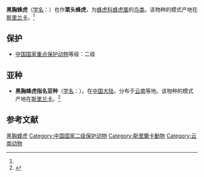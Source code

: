 {{Speciesbox
| name = 黑胸蜂虎
| status = 
| status_system = 
| image = Merops leschenaulti - Kaeng Krachan.jpg
| image2 = Chestnut-headed bee-eater (Merops leschenaulti).jpg
| genus = Merops
| species = leschenaulti
| authority = (Vieillot)<ref name='id2316'>{{cite web| url =http://www.bioinfo.cn/db05/BjdwSpecies.php?action=view&id=2316| title =黑胸蜂虎| work =《中国动物物种编目数据库》| publisher =中国科学院微生物研究所| author =中国科学院动物研究所| accessdate =2009-04-04| deadurl =yes| archiveurl =https://web.archive.org/web/20160305104145/http://www.bioinfo.cn/db05/BjdwSpecies.php?action=view&id=2316| archivedate =2016-03-05}}</ref>
}}

'''黑胸蜂虎'''（[[学名|学名]]：{{lang|la|''Merops leschenaulti''}}）也作'''栗头蜂虎'''，为[[蜂虎科|蜂虎科]][[蜂虎属|蜂虎属]]的[[鸟类|鸟类]]。该物种的模式产地在[[斯里兰卡|斯里兰卡]]。<ref name='id2316'/>

==保护==
*[[中國國家重點保護野生動物名錄|中国国家重点保护动物]]等级：二级

==亚种==
*'''黑胸蜂虎指名亚种'''（[[学名|学名]]：{{lang|la|''Merops leschenaulti leschenaulti''}}）。在[[中国大陆|中国大陆]]，分布于[[云南|云南]]等地。该物种的模式产地在[[斯里兰卡|斯里兰卡]]。<ref name='id2317'>{{cite web| url =http://www.bioinfo.cn/db05/BjdwSpecies.php?action=view&id=2317| title =黑胸蜂虎指名亚种| work =《中国动物物种编目数据库》| publisher =中国科学院微生物研究所| author =中国科学院动物研究所| accessdate =2009-04-04| deadurl =yes| archiveurl =https://web.archive.org/web/20160305005514/http://www.bioinfo.cn/db05/BjdwSpecies.php?action=view&id=2317| archivedate =2016-03-05}}</ref>

== 参考文献 ==
{{reflist}}

{{Commons category|Merops leschenaulti}}
{{Taxonbar|from=Q31958}}

[[Category:蜂虎属|黑胸蜂虎]]
[[Category:中国国家二级保护动物|Category:中国国家二级保护动物]]
[[Category:斯里蘭卡動物|Category:斯里蘭卡動物]]
[[Category:云南动物|Category:云南动物]]


{{Bird-stub}}